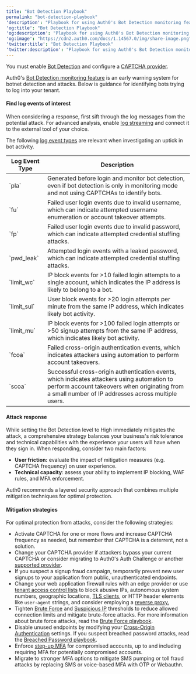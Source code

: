 ```yaml
---
title: "Bot Detection Playbook"
permalink: "bot-detection-playbook"
'description': "Playbook for using Auth0's Bot Detection monitoring feature in the Security Center"
'og:title': "Bot Detection Playbook"
'og:description': "Playbook for using Auth0's Bot Detection monitoring feature in the Security Center"
'og:image': "https://cdn2.auth0.com/docs/1.14567.0/img/share-image.png"
'twitter:title': "Bot Detection Playbook"
'twitter:description': "Playbook for using Auth0's Bot Detection monitoring feature in the Security Center"
---
```


<Card title="Avant de commencer">

You must enable [Bot Detection](/docs/fr-ca/secure/attack-protection/bot-detection) and configure a [CAPTCHA provider](/docs/fr-ca/secure/attack-protection/bot-detection/configure-captcha).

</Card>

Auth0's [Bot Detection monitoring feature](/docs/fr-ca/secure/security-center#bot-detection) is an early warning system for botnet detection and attacks. Below is guidance for identifying bots trying to log into your tenant.

#### Find log events of interest

When considering a response, first sift through the log messages from the potential attack. For advanced analysis, enable [log streaming](/docs/fr-ca/customize/log-streams) and connect it to the external tool of your choice.

The following [log event types](/docs/fr-ca/deploy-monitor/logs/log-event-type-codes) are relevant when investigating an uptick in bot activity.

<table class="table"><thead>
<tr>
<th>Log Event Type</th>
<th>Description</th>
</tr>
</thead>
<tbody>
<tr>
<td>`pla`</td>
<td>Generated before login and monitor bot detection, even if bot detection is only in monitoring mode and not using CAPTCHAs to identify bots.</td>
</tr>
<tr>
<td>`fu`</td>
<td>Failed user login events due to invalid username, which can indicate attempted username enumeration or account takeover attempts.</td>
</tr>
<tr>
<td>`fp`</td>
<td>Failed user login events due to invalid password, which can indicate attempted credential stuffing attacks.</td>
</tr>
<tr>
<td>`pwd_leak`</td>
<td>Attempted login events with a leaked password, which can indicate attempted credential stuffing attacks.</td>
</tr>
<tr>
<td>`limit_wc`</td>
<td>IP block events for &gt;10 failed login attempts to a single account, which indicates the IP address is likely to belong to a bot.</td>
</tr>
<tr>
<td>`limit_sul`</td>
<td>User block events for &gt;20 login attempts per minute from the same IP address, which indicates likely bot activity.</td>
</tr>
<tr>
<td>`limit_mu`</td>
<td>IP block events for &gt;100 failed login attempts or &gt;50 signup attempts from the same IP address, which indicates likely bot activity.</td>
</tr>
<tr>
<td>`fcoa`</td>
<td>Failed cross-origin authentication events, which indicates attackers using automation to perform account takeovers.</td>
</tr>
<tr>
<td>`scoa`</td>
<td>Successful cross-origin authentication events, which indicates attackers using automation to perform account takeovers when originating from a small number of IP addresses across multiple users.</td>
</tr>
</tbody>
</table>

#### Attack response

While setting the <Tooltip href="/docs/docs/fr-ca/glossary?term=bot-detection" tip="Détection de robots
Forme de protection contre les attaques par laquelle Auth0 bloque le trafic suspecté d’être le fait de robots en activant un CAPTCHA pendant le processus de connexion." cta="Voir le glossaire">Bot Detection</Tooltip> level to High immediately mitigates the attack, a comprehensive strategy balances your business's risk tolerance and technical capabilities with the experience your users will have when they sign in. When responding, consider two main factors:

* **User friction:** evaluate the impact of mitigation measures (e.g. CAPTCHA frequency) on user experience.
* **Technical capacity**: assess your ability to implement IP blocking, WAF rules, and <Tooltip href="/docs/docs/fr-ca/glossary?term=multifactor-authentication" tip="Authentification multifacteur (MFA)
Processus d’authentification de l’utilisateur qui utilise un facteur en plus du nom d’utilisateur et du mot de passe, tel qu’un code par SMS." cta="Voir le glossaire">MFA</Tooltip> enforcement.

Auth0 recommends a layered security approach that combines multiple mitigation techniques for optimal protection.

#### Mitigation strategies

For optimal protection from attacks, consider the following strategies:

* Activate CAPTCHA for one or more flows and increase CAPTCHA frequency as needed, but remember that CAPTCHA is a deterrent, not a solution.
* Change your CAPTCHA provider if attackers bypass your current CAPTCHA or consider migrating to Auth0's Auth Challenge or another [supported provider](/docs/fr-ca/secure/attack-protection/bot-detection/configure-captcha).
* If you suspect a signup fraud campaign, temporarily prevent new user signups to your application from public, unauthenticated endpoints.
* Change your web application firewall rules with an edge provider or use [tenant access control lists](/docs/fr-ca/secure/tenant-access-control-list) to block abusive IPs, autonomous system numbers, geographic locations, [TLS clients](/docs/fr-ca/customize/custom-domains/self-managed-certificates/tls-ssl), or HTTP header elements like `user-agent` strings, and consider employing a [reverse proxy.](/docs/fr-ca/customize/custom-domains/self-managed-certificates#configure-reverse-proxy)
* Tighten [Brute Force](/docs/fr-ca/secure/attack-protection/brute-force-protection) and [Suspicious IP](/docs/fr-ca/secure/attack-protection/suspicious-ip-throttling) thresholds to reduce allowed connection limits and mitigate brute-force attacks. For more information about brute force attacks, read the [Brute Force playbook](/docs/fr-ca/secure/attack-protection/playbooks/brute-force-protection-playbook).
* Disable unused endpoints by modifying your [Cross-Origin Authentication](/docs/fr-ca/authenticate/login/cross-origin-authentication) settings. If you suspect breached password attacks, read the [Breached Password playbook](/docs/fr-ca/secure/attack-protection/playbooks/breached-password-playbook).
* Enforce [step-up MFA](/docs/fr-ca/secure/multi-factor-authentication/step-up-authentication) for compromised accounts, up to and including requiring MFA for potentially compromised accounts.
* Migrate to stronger MFA options to mitigate SMS pumping or toll fraud attacks by replacing SMS or voice-based MFA with OTP or Webauthn.